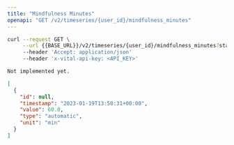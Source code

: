 ```yaml
---
title: "Mindfulness Minutes"
openapi: "GET /v2/timeseries/{user_id}/mindfulness_minutes"
---
```


<RequestExample>

```bash Bash
curl --request GET \
     --url {{BASE_URL}}/v2/timeseries/{user_id}/mindfulness_minutes?start_date={{START_DATE}}&end_date={{END_DATE}} \
     --header 'Accept: application/json'
     --header 'x-vital-api-key: <API_KEY>'
```

```python Python
Not implemented yet.
```

</RequestExample>

<ResponseExample>

```json Example
[
  {
    "id": null,
    "timestamp": "2023-01-19T13:50:31+00:00",
    "value": 60.0,
    "type": "automatic",
    "unit": "min"
  }
]
```

</ResponseExample>
